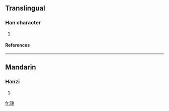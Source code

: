 ==Translingual==
===Han character===
{{Han char|rn=96|rad=玉|as=09|sn=13|four=|canj=一土木田火 (MGDWF)}}
# {{defn|Han|sort=玉09}}
====References====
{{Han ref|kx=0737.130|dkj=21115|dj=1148.160|hdz=21125.120|uh=7453|ud=29779}}

----
==Mandarin==
===Hanzi===
{{cmn-hanzi|pin=[[huán]] (huan2), [[liàn]] (lian4)|wg=huan<sup>2</sup>, lien<sup>4</sup>}}
# {{defn|Mandarin}}

[[fr:瑓]]